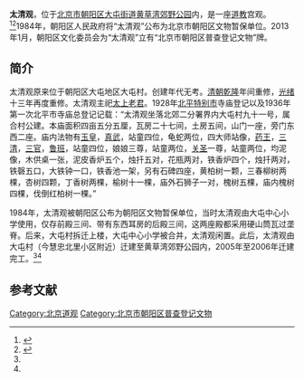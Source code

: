 '''太清观'''，位于[[北京市|北京市]][[朝阳区_(北京市)|朝阳区]][[大屯街道|大屯街道]][[黄草湾郊野公园|黄草湾郊野公园]]内，是一座[[道教|道教]]宫观。<ref name=cywh>{{Cite web |url=http://www.risingsun.org.cn/culherit/culold/8a24f0a03d34746f013d3edf9e320018.html |title=黄草湾太清观，朝阳文化，2013-03-06 |access-date=2014-10-20 |archive-url=https://web.archive.org/web/20150924091334/http://www.risingsun.org.cn/culherit/culold/8a24f0a03d34746f013d3edf9e320018.html |archive-date=2015-09-24 |dead-url=yes }}</ref><ref name=cyszwh>{{Cite web |url=http://whfw.bjchy.gov.cn/whly/402883ef3e9195be013e9445970e03df.html |title=黄草湾太清观，朝阳数字文化网，2013-05-11 |accessdate=2014-10-20 |archive-date=2014-10-20 |archive-url=https://web.archive.org/web/20141020095626/http://whfw.bjchy.gov.cn/whly/402883ef3e9195be013e9445970e03df.html |dead-url=yes }}</ref>1984年，朝阳区人民政府将“太清观”公布为北京市朝阳区文物暂保单位。2013年1月，朝阳区文化委员会为“太清观”立有“北京市朝阳区普查登记文物”牌。

==简介==
太清观原来位于朝阳区大屯地区大屯村。创建年代无考。[[清朝|清朝]][[乾隆|乾隆]]年间重修，[[光绪|光绪]]十三年再度重修。太清观主祀[[太上老君|太上老君]]。1928年[[北平特别市|北平特别市]]寺庙登记以及1936年第一次北平市寺庙总登记记载：“太清观坐落北郊二分署界内大屯村九十一号，属合村公建。本庙面积四亩五分五厘，瓦房二十七间，土房五间，山门一座，旁门东西二座。庙内法物有[[玉皇|玉皇]]，[[真武|真武]]，站童四位，龟蛇两位，四大师站像，[[药王|药王]]，[[三清|三清]]，[[三官|三官]]，[[鲁班|鲁班]]，站童四位，娘娘三尊，站童两位，[[关圣|关圣]]一尊，站童两位，均泥像，木供桌一张，泥皮香炉五个，烛扦五对，花瓶两对，铁香炉四个，烛扦两对，铁磬五口，大铁钟一口，铁香池一架，另有石碑四座，黄柏树一颗，三春柳树两棵，杏树四颗，丁香树两棵，榆树十一棵，庙外石狮子一对，槐树五棵，庙内槐树四棵，伐倒红柏树一棵。”

1984年，太清观被朝阳区公布为朝阳区文物暂保单位，当时太清观由大屯中心小学使用，仅存前殿三间、带有东西耳房的后殿三间，这两座殿都采用硬山筒瓦过垄脊。后来，大屯村拆迁上楼，大屯中心小学被合并，太清观闲置。此后，太清观由大屯村（今慧忠北里小区附近）迁建至黄草湾郊野公园内，2005年至2006年迁建完工。<ref name=cywh/><ref name=cyszwh/>

==参考文献==
{{reflist}}

[[Category:北京道观|Category:北京道观]]
[[Category:北京市朝阳区普查登记文物|Category:北京市朝阳区普查登记文物]]